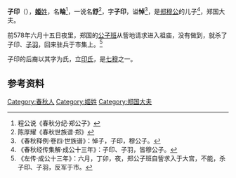 {{Infobox 先秦人物
|名称= 子印
|图像=
|图说=
|姓=[[姬姓|姬]]
|氏=
|名=
|字=子印
|别名=
|别字=
|谥号=悼
|时代=春秋时期
|国家=
|身份=郑国大夫
|出生=
|逝世=前578年
|在位=
|父=[[郑穆公|郑穆公]]
|母=
|正妻=
|妾=
|子女=[[公孙黑肱|公孙黑肱]]
|太子=
}}
'''子印'''（{{bd|？||前578年||}}），[[姬姓|'''姬'''姓]]，名'''睔'''<ref>程公说《春秋分纪·郑公子》</ref>，一说名'''舒'''<ref>陈厚耀《春秋世族谱·郑》</ref>，字'''子印'''，谥'''悼'''<ref>《春秋释例·卷四·世族谱》：悼子，子印，穆公子。</ref>，是[[郑穆公|郑穆公]]的儿子<ref>《春秋经传集解·成公十三年》：子印、子羽，皆穆公子。</ref>，郑国大夫。

前578年六月十五日夜里，郑国的[[公子班|公子班]]从訾地请求进入祖庙，没有做到，就杀了子印、[[子羽|子羽]]，回来驻兵于市集上。<ref>《左传·成公十三年》：六月，丁卯，夜，郑公子班自訾求入于大宫，不能，杀子印、子羽，反军于市。</ref>

子印的后裔以其字为氏，立[[印氏|印氏]]，是[[七穆|七穆]]之一。

== 参考资料 ==
{{reflist}}

[[Category:春秋人|Category:春秋人]]
[[Category:姬姓|Category:姬姓]]
[[Category:郑国大夫|Category:郑国大夫]]